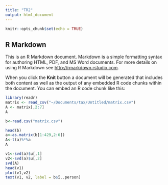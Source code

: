 ```yaml
---
title: "TR2"
output: html_document
---
```


```r
knitr::opts_chunk$set(echo = TRUE)
```

## R Markdown

This is an R Markdown document. Markdown is a simple formatting syntax for authoring HTML, PDF, and MS Word documents. For more details on using R Markdown see <http://rmarkdown.rstudio.com>.

When you click the **Knit** button a document will be generated that includes both content as well as the output of any embedded R code chunks within the document. You can embed an R code chunk like this:

```r
library(readr)
matrix <- read_csv("~/Documents/tax/Untitled/matrix.csv")
A <- matrix[,2:7]
A
```

```r
b<-read.csv("matrix.csv")

head(b)
a<-as.matrix(b[1:429,2:6])
A<-t(a)%*%a
A
```

```r
v1<-svd(a)$u[,1]
v2<-svd(a)$u[,2]
svd(A)
head(v1)
plot(v1,v2)
text(v1, v2, label = b$ï..person)
```
